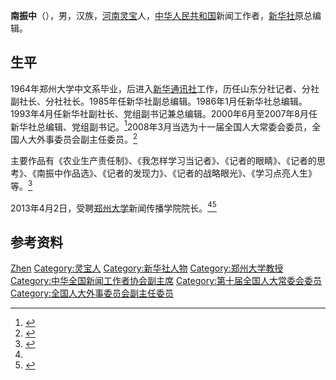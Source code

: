 '''南振中'''（{{bd|1942年|5月||}}），男，汉族，[[河南|河南]][[灵宝|灵宝]]人，[[中华人民共和国|中华人民共和国]]新闻工作者，[[新华社|新华社]]原总编辑。

== 生平 ==
1964年郑州大学中文系毕业，后进入[[新华通讯社|新华通讯社]]工作，历任山东分社记者、分社副社长、分社社长。1985年任新华社副总编辑。1986年1月任新华社总编辑。1993年4月任新华社副社长、党组副书记兼总编辑。2000年6月至2007年8月任新华社总编辑、党组副书记。<ref name="zzu201304">{{Cite web |url=http://renshi.people.com.cn/n/2013/0402/c139617-21005143.html |title=原新华社总编南振中将出任郑大新闻传播学院院长 |access-date=2014-02-09 |archive-date=2019-05-14 |archive-url=https://web.archive.org/web/20190514230119/http://renshi.people.com.cn/n/2013/0402/c139617-21005143.html |dead-url=no }}</ref>2008年3月当选为十一届全国人大常委会委员，全国人大外事委员会副主任委员。<ref>{{Cite web |url=http://news.dahe.cn/2013/04-03/102085013.html |title=存档副本 |access-date=2014-03-24 |archive-date=2016-03-06 |archive-url=https://web.archive.org/web/20160306151254/http://news.dahe.cn/2013/04-03/102085013.html |dead-url=no }}</ref>

主要作品有《农业生产责任制》、《我怎样学习当记者》、《记者的眼睛》、《记者的思考》、《南振中作品选》、《记者的发现力》、《记者的战略眼光》、《学习点亮人生》等。<ref>{{Cite web |url=http://202.84.17.73/xhjs/ling_nan.htm |title=新华社南振中简介 |accessdate=2014-02-09 |archive-date=2013-05-12 |archive-url=https://web.archive.org/web/20130512224957/http://202.84.17.73/xhjs/ling_nan.htm |dead-url=yes }}</ref>

2013年4月2日，受聘[[郑州大学|郑州大学]]新闻传播学院院长。<ref name="zzu201304"/><ref>{{Cite web |url=http://news.xinhuanet.com/newmedia/2013-04/03/c_124537613.htm |title=南振中：辞去所有兼职郑大是我唯一选择 |access-date=2014-02-09 |archive-date=2013-06-07 |archive-url=https://web.archive.org/web/20130607003555/http://news.xinhuanet.com/newmedia/2013-04/03/c_124537613.htm |dead-url=no }}</ref>

== 参考资料 ==
{{reflist}}

{{中华全国新闻工作者协会第五届理事会}}
{{中华全国新闻工作者协会第六届理事会}}

{{Authority control}}
{{DEFAULTSORT:Nan南}}
[[Category:南姓|Zhen]]
[[Category:灵宝人|Category:灵宝人]]
[[Category:新华社人物|Category:新华社人物]]
[[Category:郑州大学教授|Category:郑州大学教授]]
[[Category:中华全国新闻工作者协会副主席|Category:中华全国新闻工作者协会副主席]]
[[Category:第十届全国人大常委会委员|Category:第十届全国人大常委会委员]]
[[Category:全国人大外事委员会副主任委员|Category:全国人大外事委员会副主任委员]]
